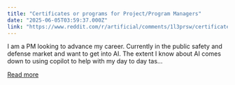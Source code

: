 ```yaml
---
title: "Certificates or programs for Project/Program Managers"
date: "2025-06-05T03:59:37.000Z"
link: "https://www.reddit.com/r/artificial/comments/1l3prsw/certificates_or_programs_for_projectprogram/"
---
```


I am a PM looking to advance my career. Currently in the public safety and defense market and want to get into AI. The extent I know about AI comes down to using copilot to help with my day to day tas...

[Read more](https://www.reddit.com/r/artificial/comments/1l3prsw/certificates_or_programs_for_projectprogram/)
